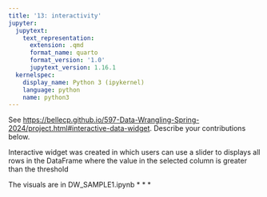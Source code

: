 ```yaml
---
title: '13: interactivity'
jupyter:
  jupytext:
    text_representation:
      extension: .qmd
      format_name: quarto
      format_version: '1.0'
      jupytext_version: 1.16.1
  kernelspec:
    display_name: Python 3 (ipykernel)
    language: python
    name: python3
---
```


See <https://bellecp.github.io/597-Data-Wrangling-Spring-2024/project.html#interactive-data-widget>.
Describe your contributions below.

Interactive widget was created in which users can use a slider to displays all rows in the DataFrame where the value in the selected column is greater than the threshold

The visuals are in DW_SAMPLE1.ipynb
* * *
